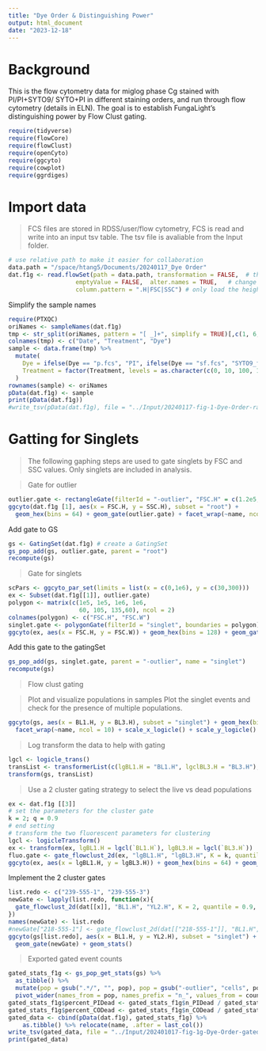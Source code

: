 ```yaml
---
title: "Dye Order & Distinguishing Power"
output: html_document
date: "2023-12-18"
---
```


# Background
This is the flow cytometry data for miglog phase Cg stained with PI/PI+SYTO9/ SYTO+PI in different staining orders, and run through flow cytometry (details in ELN). The goal is to establish FungaLight's distinguishing power by Flow Clust gating.

```r
require(tidyverse)
require(flowCore)
require(flowClust)
require(openCyto)
require(ggcyto)
require(cowplot)
require(ggrdiges)
```

# Import data
> FCS files are stored in RDSS/user/flow cytometry, FCS is read and write into an input tsv table. The tsv file is avaliable from the Input folder.

```r
# use relative path to make it easier for collaboration
data.path = "/space/htang5/Documents/20240117_Dye Order"
dat.f1g <- read.flowSet(path = data.path, transformation = FALSE,  # the original values are already linearized. 
                   emptyValue = FALSE,  alter.names = TRUE,   # change parameter names to R format
                   column.pattern = ".H|FSC|SSC") # only load the height variables for the fluorescent parameters
```

Simplify the sample names

```r
require(PTXQC)
oriNames <- sampleNames(dat.f1g)
tmp <- str_split(oriNames, pattern = "[ _]+", simplify = TRUE)[,c(1, 6, 7)]
colnames(tmp) <- c("Date", "Treatment", "Dye") 
sample <- data.frame(tmp) %>% 
  mutate(
    Dye = ifelse(Dye == "p.fcs", "PI", ifelse(Dye == "sf.fcs", "SYTO9_first", "PI_first")),
    Treatment = factor(Treatment, levels = as.character(c(0, 10, 100, 1000))) %>% paste(" mM", sep = "")
  )
rownames(sample) <- oriNames
pData(dat.f1g) <- sample
print(pData(dat.f1g))
#write_tsv(pData(dat.f1g), file = "../Input/20240117-fig-1-Dye-Order-raw-data-ht.tsv")
```

# Gatting for Singlets
>The following gaphing steps are used to gate singlets by FSC and SSC values. Only singlets are included in analysis.

>Gate for outlier 

```r
outlier.gate <- rectangleGate(filterId = "-outlier", "FSC.H" = c(1.2e5, 1e6), "SSC.H" = c(1e2, 1e6))
ggcyto(dat.f1g [1], aes(x = FSC.H, y = SSC.H), subset = "root") +
  geom_hex(bins = 64) + geom_gate(outlier.gate) + facet_wrap(~name, ncol = 2) + ggcyto_par_set(limits = "instrument")
```
Add gate to GS
```r
gs <- GatingSet(dat.f1g) # create a GatingSet
gs_pop_add(gs, outlier.gate, parent = "root")
recompute(gs)
```

>Gate for singlets

```r
scPars <- ggcyto_par_set(limits = list(x = c(0,1e6), y = c(30,300)))
ex <- Subset(dat.f1g[[1]], outlier.gate)
polygon <- matrix(c(1e5, 1e5, 1e6, 1e6, 
                    60, 105, 135,60), ncol = 2)
colnames(polygon) <- c("FSC.H", "FSC.W")
singlet.gate <- polygonGate(filterId = "singlet", boundaries = polygon)
ggcyto(ex, aes(x = FSC.H, y = FSC.W)) + geom_hex(bins = 128) + geom_gate(singlet.gate) + geom_stats() + scPars
```


Add this gate to the gatingSet
```r
gs_pop_add(gs, singlet.gate, parent = "-outlier", name = "singlet")
recompute(gs)
```
> Flow clust gating

>Plot and visualize populations in samples
Plot the singlet events and check for the presence of multiple populations. 

```r
ggcyto(gs, aes(x = BL1.H, y = BL3.H), subset = "singlet") + geom_hex(bins = 80) +
  facet_wrap(~name, ncol = 10) + scale_x_logicle() + scale_y_logicle() + panel_border()
```

> Log transform the data to help with gating

```r
lgcl <- logicle_trans()
transList <- transformerList(c(lgBL1.H = "BL1.H", lgclBL3.H = "BL3.H"), lgcl)
transform(gs, transList)
```

> Use a 2 cluster gating strategy to select the live vs dead populations

```r
ex <- dat.f1g [[3]]
# set the parameters for the cluster gate
k = 2; q = 0.9
# end setting
# transform the two fluorescent parameters for clustering
lgcl <- logicleTransform()
ex <- transform(ex, lgBL1.H = lgcl(`BL1.H`), lgBL3.H = lgcl(`BL3.H`))
fluo.gate <- gate_flowclust_2d(ex, "lgBL1.H", "lgBL3.H", K = k, quantile = q, target = c(2,3))
ggcyto(ex, aes(x = lgBL1.H, y = lgBL3.H)) + geom_hex(bins = 64) + geom_gate(fluo.gate) + geom_stats()
```
Implement the 2 cluster gates
```r
list.redo <- c("239-555-1", "239-555-3")
newGate <- lapply(list.redo, function(x){
  gate_flowclust_2d(dat[[x]], "BL1.H", "YL2.H", K = 2, quantile = 0.9, target = c(3,4))
})
names(newGate) <- list.redo
#newGate["218-555-1"] <- gate_flowclust_2d(dat[["218-555-1"]], "BL1.H", "YL2.H", K = 3, quantile = 0.9, target = c(3,4))
ggcyto(gs[list.redo], aes(x = BL1.H, y = YL2.H), subset = "singlet") + geom_hex(bins = 64) +
  geom_gate(newGate) + geom_stats()
```



>Exported gated event counts

```r
gated_stats_f1g <- gs_pop_get_stats(gs) %>% 
  as_tibble() %>% 
  mutate(pop = gsub(".*/", "", pop), pop = gsub("-outlier", "cells", pop)) %>% 
  pivot_wider(names_from = pop, names_prefix = "n_", values_from = count)
gated_stats_f1g$percent_PIDead <- gated_stats_f1g$n_PIDead / gated_stats_f1g$n_singlet
gated_stats_f1g$percent_CODead <- gated_stats_f1g$n_CODead / gated_stats_f1g$n_singlet
gated_data <- cbind(pData(dat.f1g), gated_stats_f1g) %>% 
    as.tibble() %>% relocate(name, .after = last_col())
write_tsv(gated_data, file = "../Input/202401017-fig-1g-Dye-Order-gated-ht.tsv")
print(gated_data)
```















